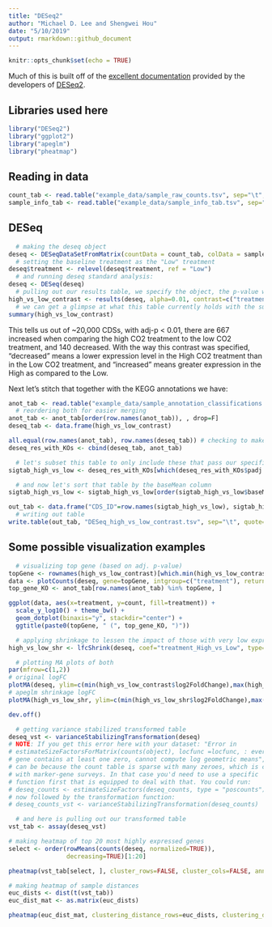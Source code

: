 ```yaml
---
title: "DESeq2"
author: "Michael D. Lee and Shengwei Hou"
date: "5/10/2019"
output: rmarkdown::github_document
---
```


```r
knitr::opts_chunk$set(echo = TRUE)
```

Much of this is built off of the [excellent documentation](http://master.bioconductor.org/packages/release/workflows/vignettes/rnaseqGene/inst/doc/rnaseqGene.html) provided by the developers of [DESeq2](https://bioconductor.org/packages/release/bioc/html/DESeq2.html).

## Libraries used here
``` r
library("DESeq2")
library("ggplot2")
library("apeglm")
library("pheatmap")
```

## Reading in data
```r
count_tab <- read.table("example_data/sample_raw_counts.tsv", sep="\t", header=T, row.names=1)
sample_info_tab <- read.table("example_data/sample_info_tab.tsv", sep="\t", header=T, row.names=1)
```

## DESeq
```r
  # making the deseq object
deseq <- DESeqDataSetFromMatrix(countData = count_tab, colData = sample_info_tab, design = ~treatment)
  # setting the baseline treatment as the "Low" treatment
deseq$treatment <- relevel(deseq$treatment, ref = "Low")
  # and running deseq standard analysis:
deseq <- DESeq(deseq)
  # pulling out our results table, we specify the object, the p-value we are going to use to filter our results, and what contrast we want to consider by first naming the column, then the two groups we care about (we don't necessarily need this here because in this case we set the base level and there are only 2, but this is how you would state which things you want to contrast)
high_vs_low_contrast <- results(deseq, alpha=0.01, contrast=c("treatment", "High", "Low"))
  # we can get a glimpse at what this table currently holds with the summary command
summary(high_vs_low_contrast)
```
This tells us out of ~20,000 CDSs, with adj-p < 0.01, there are 667 increased when comparing the high CO2 treatment to the low CO2 treatment, and 140 decreased. With the way this contrast was specified, "decreased" means a lower expression level in the High CO2 treatment than in the Low CO2 treatment, and "increased" means greater expression in the High as compared to the Low.

Next let's stitch that together with the KEGG annotations we have:
```r
anot_tab <- read.table("example_data/sample_annotation_classifications.tsv", header=T, row.names=1, sep="\t")[,1, drop=F]
  # reordering both for easier merging
anot_tab <- anot_tab[order(row.names(anot_tab)), , drop=F]
deseq_tab <- data.frame(high_vs_low_contrast)

all.equal(row.names(anot_tab), row.names(deseq_tab)) # checking to make sure they are the same
deseq_res_with_KOs <- cbind(deseq_tab, anot_tab)

  # let's subset this table to only include these that pass our specified significance level
sigtab_high_vs_low <- deseq_res_with_KOs[which(deseq_res_with_KOs$padj < 0.01), ]

  # and now let's sort that table by the baseMean column
sigtab_high_vs_low <- sigtab_high_vs_low[order(sigtab_high_vs_low$baseMean, decreasing=T), ]

out_tab <- data.frame("CDS_ID"=row.names(sigtab_high_vs_low), sigtab_high_vs_low, row.names = NULL)
  # writing out table
write.table(out_tab, "DESeq_high_vs_low_contrast.tsv", sep="\t", quote=F, row.names=F)
```

## Some possible visualization examples
```r
  # visualizing top gene (based on adj. p-value)
topGene <- rownames(high_vs_low_contrast)[which.min(high_vs_low_contrast$padj)]
data <- plotCounts(deseq, gene=topGene, intgroup=c("treatment"), returnData = T)
top_gene_KO <- anot_tab[row.names(anot_tab) %in% topGene, ]

ggplot(data, aes(x=treatment, y=count, fill=treatment)) +
  scale_y_log10() + theme_bw() +
  geom_dotplot(binaxis="y", stackdir="center") +
  ggtitle(paste0(topGene, " (", top_gene_KO, ")"))
```

```r
  # applying shrinkage to lessen the impact of those with very low expression and those highly variable for plotting
high_vs_low_shr <- lfcShrink(deseq, coef="treatment_High_vs_Low", type="apeglm")

  # plotting MA plots of both
par(mfrow=c(1,2))
# original logFC
plotMA(deseq, ylim=c(min(high_vs_low_contrast$log2FoldChange),max(high_vs_low_contrast$log2FoldChange)), alpha=0.01, main="No log-fold-change shrinkage")
# apeglm shrinkage logFC
plotMA(high_vs_low_shr, ylim=c(min(high_vs_low_shr$log2FoldChange),max(high_vs_low_shr$log2FoldChange)), alpha=0.01, main="With log-fold-change shrinkage")
```

```r
dev.off()
```

```r
  # getting variance stabilized transformed table
deseq_vst <- varianceStabilizingTransformation(deseq)
# NOTE: If you get this error here with your dataset: "Error in
# estimateSizeFactorsForMatrix(counts(object), locfunc =locfunc, : every
# gene contains at least one zero, cannot compute log geometric means", that
# can be because the count table is sparse with many zeroes, which is common
# with marker-gene surveys. In that case you'd need to use a specific
# function first that is equipped to deal with that. You could run:
# deseq_counts <- estimateSizeFactors(deseq_counts, type = "poscounts")
# now followed by the transformation function:
# deseq_counts_vst <- varianceStabilizingTransformation(deseq_counts)

  # and here is pulling out our transformed table
vst_tab <- assay(deseq_vst)

# making heatmap of top 20 most highly expressed genes
select <- order(rowMeans(counts(deseq, normalized=TRUE)),
                decreasing=TRUE)[1:20]

pheatmap(vst_tab[select, ], cluster_rows=FALSE, cluster_cols=FALSE, annotation_col=sample_info_tab[, 1, drop=F])
```

```r
# making heatmap of sample distances
euc_dists <- dist(t(vst_tab))
euc_dist_mat <- as.matrix(euc_dists)

pheatmap(euc_dist_mat, clustering_distance_rows=euc_dists, clustering_distance_cols=euc_dists, clustering_method="ward.D2")
```




